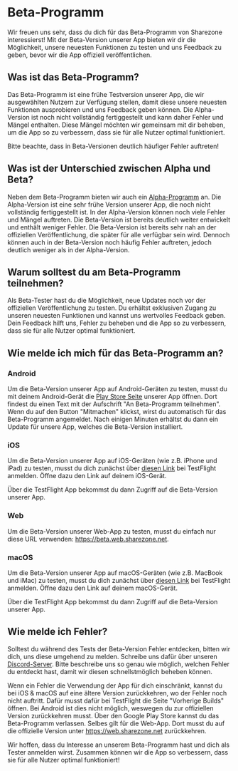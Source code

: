 # Beta-Programm

Wir freuen uns sehr, dass du dich für das Beta-Programm von Sharezone
interessierst! Mit der Beta-Version unserer App bieten wir dir die Möglichkeit,
unsere neuesten Funktionen zu testen und uns Feedback zu geben, bevor wir die
App offiziell veröffentlichen.

## Was ist das Beta-Programm?

Das Beta-Programm ist eine frühe Testversion unserer App, die wir ausgewählten
Nutzern zur Verfügung stellen, damit diese unsere neuesten Funktionen
ausprobieren und uns Feedback geben können. Die Alpha-Version ist noch nicht
vollständig fertiggestellt und kann daher Fehler und Mängel enthalten. Diese
Mängel möchten wir gemeinsam mit dir beheben, um die App so zu verbessern, dass
sie für alle Nutzer optimal funktioniert.

<Warning>Bitte beachte, dass in Beta-Versionen deutlich häufiger Fehler
auftreten!</Warning>

## Was ist der Unterschied zwischen Alpha und Beta?

Neben dem Beta-Programm bieten wir auch ein
[Alpha-Programm](/more/alpha-program) an. Die Alpha-Version ist eine sehr frühe
Version unserer App, die noch nicht vollständig fertiggestellt ist. In der
Alpha-Version können noch viele Fehler und Mängel auftreten. Die Beta-Version
ist bereits deutlich weiter entwickelt und enthält weniger Fehler. Die
Beta-Version ist bereits sehr nah an der offiziellen Veröffentlichung, die
später für alle verfügbar sein wird. Dennoch können auch in der Beta-Version
noch häufig Fehler auftreten, jedoch deutlich weniger als in der Alpha-Version.

## Warum solltest du am Beta-Programm teilnehmen?

Als Beta-Tester hast du die Möglichkeit, neue Updates noch vor der offiziellen
Veröffentlichung zu testen. Du erhältst exklusiven Zugang zu unseren neuesten
Funktionen und kannst uns wertvolles Feedback geben. Dein Feedback hilft uns,
Fehler zu beheben und die App so zu verbessern, dass sie für alle Nutzer optimal
funktioniert.

## Wie melde ich mich für das Beta-Programm an?

### Android

Um die Beta-Version unserer App auf Android-Geräten zu testen, musst du mit
deinem Android-Gerät die [Play Store Seite](https://sharezone.net) unserer App
öffnen. Dort findest du einen Text mit der Aufschrift "An Beta-Programm
teilnehmen". Wenn du auf den Button "Mitmachen" klickst, wirst du automatisch
für das Beta-Programm angemeldet. Nach einigen Minuten erhältst du dann ein
Update für unsere App, welches die Beta-Version installiert.

### iOS

Um die Beta-Version unserer App auf iOS-Geräten (wie z.B. iPhone und iPad) zu
testen, musst du dich zunächst über [diesen
Link](https://sharezone.net/apple-beta) bei TestFlight anmelden. Öffne dazu den
Link auf deinem iOS-Gerät.

Über die TestFlight App bekommst du dann Zugriff auf die Beta-Version unserer
App.

### Web

Um die Beta-Version unserer Web-App zu testen, musst du einfach nur diese URL
verwenden: https://beta.web.sharezone.net.

### macOS

Um die Beta-Version unserer App auf macOS-Geräten (wie z.B. MacBook und iMac)
zu testen, musst du dich zunächst über [diesen
Link](https://sharezone.net/apple-beta) bei TestFlight anmelden. Öffne dazu den
Link auf deinem macOS-Gerät.

Über die TestFlight App bekommst du dann Zugriff auf die Beta-Version unserer
App.

## Wie melde ich Fehler?

Solltest du während des Tests der Beta-Version Fehler entdecken, bitten wir
dich, uns diese umgehend zu melden. Schreibe uns dafür über unseren
[Discord-Server](https://sharezone.net/discord). Bitte beschreibe uns so genau
wie möglich, welchen Fehler du entdeckt hast, damit wir diesen schnellstmöglich
beheben können.

Wenn ein Fehler die Verwendung der App für dich einschränkt, kannst du bei iOS &
macOS auf eine ältere Version zurückkehren, wo der Fehler noch nicht auftritt.
Dafür musst dafür bei TestFlight die Seite "Vorherige Builds" öffnen. Bei
Android ist dies nicht möglich, weswegen du zur offiziellen Version zurückkehren
musst. Über den Google Play Store kannst du das Beta-Programm verlassen. Selbes
gilt für die Web-App. Dort musst du auf die offizielle Version unter
https://web.sharezone.net zurückkehren.

Wir hoffen, dass du Interesse an unserem Beta-Programm hast und dich als Tester
anmelden wirst. Zusammen können wir die App so verbessern, dass sie für alle
Nutzer optimal funktioniert!
